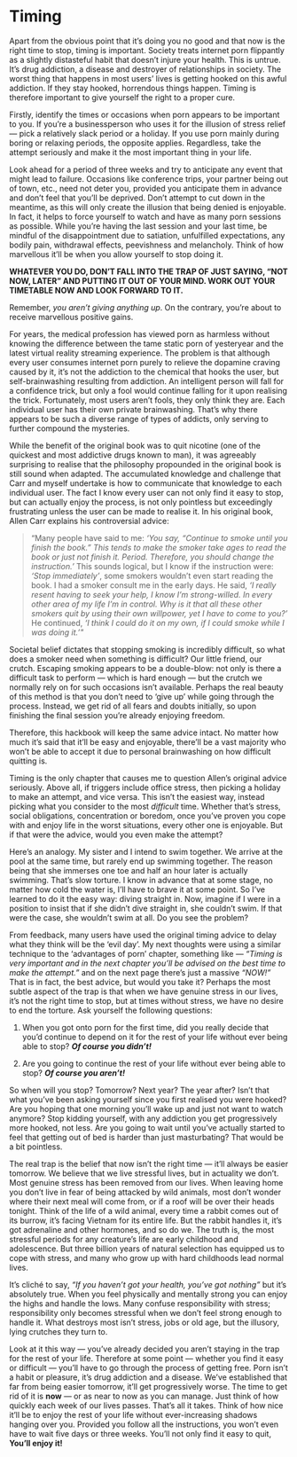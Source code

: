 # Timing

Apart from the obvious point that it's doing you no good and that now is the right time to stop, timing is important. Society treats internet porn flippantly as a slightly distasteful habit that doesn't injure your health. This is untrue. It's drug addiction, a disease and destroyer of relationships in society. The worst thing that happens in most users' lives is getting hooked on this awful addiction. If they stay hooked, horrendous things happen. Timing is therefore important to give yourself the right to a proper cure.

Firstly, identify the times or occasions when porn appears to be important to you. If you're a businessperson who uses it for the illusion of stress relief — pick a relatively slack period or a holiday. If you use porn mainly during boring or relaxing periods, the opposite applies. Regardless, take the attempt seriously and make it the most important thing in your life.

Look ahead for a period of three weeks and try to anticipate any event that might lead to failure. Occasions like conference trips, your partner being out of town, etc., need not deter you, provided you anticipate them in advance and don't feel that you'll be deprived. Don't attempt to cut down in the meantime, as this will only create the illusion that being denied is enjoyable. In fact, it helps to force yourself to watch and have as many porn sessions as possible. While you're having the last session and your last time, be mindful of the disappointment due to satiation, unfulfilled expectations, any bodily pain, withdrawal effects, peevishness and melancholy. Think of how marvellous it'll be when you allow yourself to stop doing it.

**WHATEVER YOU DO, DON'T FALL INTO THE TRAP OF JUST SAYING, "NOT NOW, LATER" AND PUTTING IT OUT OF YOUR MIND. WORK OUT YOUR TIMETABLE NOW AND LOOK FORWARD TO IT.**

Remember, *you aren't giving anything up*. On the contrary, you're about to receive marvellous positive gains.

For years, the medical profession has viewed porn as harmless without knowing the difference between the tame static porn of yesteryear and the latest virtual reality streaming experience. The problem is that although every user consumes internet porn purely to relieve the dopamine craving caused by it, it's not the addiction to the chemical that hooks the user, but self-brainwashing resulting from addiction. An intelligent person will fall for a confidence trick, but only a fool would continue falling for it upon realising the trick. Fortunately, most users aren't fools, they only think they are. Each individual user has their own private brainwashing. That's why there appears to be such a diverse range of types of addicts, only serving to further compound the mysteries.

While the benefit of the original book was to quit nicotine (one of the quickest and most addictive drugs known to man), it was agreeably surprising to realise that the philosophy propounded in the original book is still sound when adapted. The accumulated knowledge and challenge that Carr and myself undertake is how to communicate that knowledge to each individual user. The fact I know every user can not only find it easy to stop, but can actually enjoy the process, is not only pointless but exceedingly frustrating unless the user can be made to realise it. In his original book, Allen Carr explains his controversial advice:

>"Many people have said to me: *'You say, "Continue to smoke until you finish the book." This tends to make the smoker take ages to read the book or just not finish it. Period. Therefore, you should change the instruction.'* This sounds logical, but I know if the instruction were: *'Stop immediately'*, some smokers wouldn't even start reading the book. I had a smoker consult me in the early days. He said, *'I really resent having to seek your help, I know I'm strong-willed. In every other area of my life I'm in control. Why is it that all these other smokers quit by using their own willpower, yet I have to come to you?'* He continued, *'I think I could do it on my own, if I could smoke while I was doing it.'\"*

Societal belief dictates that stopping smoking is incredibly difficult, so what does a smoker need when something is difficult? Our little friend, our crutch. Escaping smoking appears to be a double-blow: not only is there a difficult task to perform — which is hard enough — but the crutch we normally rely on for such occasions isn't available. Perhaps the real beauty of this method is that you don't need to ‘give up' while going through the process. Instead, we get rid of all fears and doubts initially, so upon finishing the final session you're already enjoying freedom.

Therefore, this hackbook will keep the same advice intact. No matter how much it's said that it'll be easy and enjoyable, there'll be a vast majority who won't be able to accept it due to personal brainwashing on how difficult quitting is.

Timing is the only chapter that causes me to question Allen's original advice seriously. Above all, if triggers include office stress, then picking a holiday to make an attempt, and vice versa. This isn't the easiest way, instead picking what you consider to the most *difficult* time. Whether that's stress, social obligations, concentration or boredom, once you've proven you cope with and enjoy life in the worst situations, every other one is enjoyable. But if that were the advice, would you even make the attempt?

Here's an analogy. My sister and I intend to swim together. We arrive at the pool at the same time, but rarely end up swimming together. The reason being that she immerses one toe and half an hour later is actually swimming. That's slow torture. I know in advance that at some stage, no matter how cold the water is, I'll have to brave it at some point. So I've learned to do it the easy way: diving straight in. Now, imagine if I were in a position to insist that if she didn't dive straight in, she couldn't swim. If that were the case, she wouldn't swim at all. Do you see the problem?

From feedback, many users have used the original timing advice to delay what they think will be the ‘evil day'. My next thoughts were using a similar technique to the ‘advantages of porn' chapter, something like — *“Timing is very important and in the next chapter you'll be advised on the best time to make the attempt."* and on the next page there's just a massive *“NOW!"* That is in fact, the best advice, but would you take it? Perhaps the most subtle aspect of the trap is that when we have genuine stress in our lives, it's not the right time to stop, but at times without stress, we have no desire to end the torture. Ask yourself the following questions:

1.  When you got onto porn for the first time, did you really decide that you'd continue to depend on it for the rest of your life without ever being able to stop? ***Of course you didn't!***

2.  Are you going to continue the rest of your life without ever being able to stop? ***Of course you aren't!***

So when will you stop? Tomorrow? Next year? The year after? Isn't that what you've been asking yourself since you first realised you were hooked? Are you hoping that one morning you'll wake up and just not want to watch anymore? Stop kidding yourself, with any addiction you get progressively more hooked, not less. Are you going to wait until you've actually started to feel that getting out of bed is harder than just masturbating? That would be a bit pointless.

The real trap is the belief that now isn't the right time — it'll always be easier tomorrow. We believe that we live stressful lives, but in actuality we don't. Most genuine stress has been removed from our lives. When leaving home you don't live in fear of being attacked by wild animals, most don't wonder where their next meal will come from, or if a roof will be over their heads tonight. Think of the life of a wild animal, every time a rabbit comes out of its burrow, it's facing Vietnam for its entire life. But the rabbit handles it, it's got adrenaline and other hormones, and so do we. The truth is, the most stressful periods for any creature's life are early childhood and adolescence. But three billion years of natural selection has equipped us to cope with stress, and many who grow up with hard childhoods lead normal lives.

It's cliché to say, *“If you haven't got your health, you've got nothing"* but it's absolutely true. When you feel physically and mentally strong you can enjoy the highs and handle the lows. Many confuse responsibility with stress; responsibility only becomes stressful when we don't feel strong enough to handle it. What destroys most isn't stress, jobs or old age, but the illusory, lying crutches they turn to.

Look at it this way — you've already decided you aren't staying in the trap for the rest of your life. Therefore at some point — whether you find it easy or difficult — you'll have to go through the process of getting free. Porn isn't a habit or pleasure, it's drug addiction and a disease. We've established that far from being easier tomorrow, it'll get progressively worse. The time to get rid of it is **now** — or as near to now as you can manage. Just think of how quickly each week of our lives passes. That's all it takes. Think of how nice it'll be to enjoy the rest of your life without ever-increasing shadows hanging over you. Provided you follow all the instructions, you won't even have to wait five days or three weeks. You'll not only find it easy to quit, **You'll enjoy it!**
